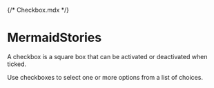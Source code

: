 {/* Checkbox.mdx */}



<Meta of={MermaidStories} />

# MermaidStories

A checkbox is a square box that can be activated or deactivated when ticked.

Use checkboxes to select one or more options from a list of choices.

<Canvas of={MermaidStories.Data} />
